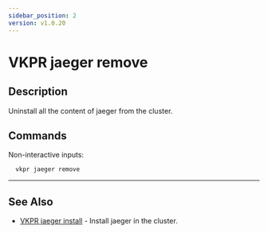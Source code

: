 ```yaml
---
sidebar_position: 2
version: v1.0.20
---
```


# VKPR jaeger remove

## Description

Uninstall all the content of jaeger from the cluster.

## Commands

Non-interactive inputs:

```bash
  vkpr jaeger remove
```

---

## See Also

- [VKPR jaeger install](/docs/commands/jaeger/install) - Install jaeger in the cluster.
